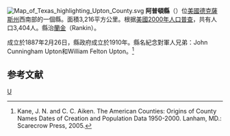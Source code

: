 {{noteTA
|T=zh-hans:阿普顿县 (得克萨斯州);zh-hk:阿普頓縣 (德克薩斯州);zh-tw:阿普頓郡 (德克薩斯州);
}}
{{otheruses|阿普頓}}
[[File:Map_of_Texas_highlighting_Upton_County.svg|right]]
'''阿普頓縣'''（{{lang-en|Upton County}}）位[[美國|美國]][[德克薩斯州|德克薩斯州]]西南部的一個縣。面積3,216平方公里。根据[[美國2000年人口普查|美國2000年人口普查]]，共有人口3,404人。縣治[[蘭金_(德克薩斯州)|蘭金]]（Rankin）。

成立於1887年2月26日，縣政府成立於1910年。縣名紀念對軍人兄弟：John Cunningham Upton和William Felton Upton。<ref>Kane, J. N. and C. C. Aiken. The American Counties: Origins of County Names Dates of Creation and Population Data 1950-2000. Lanham, MD.: Scarecrow Press, 2005.</ref>

==参考文献==
<div class="references-small">
<references />
</div>
{{德克萨斯州}}
[[Category:得克萨斯州行政区划|U]]